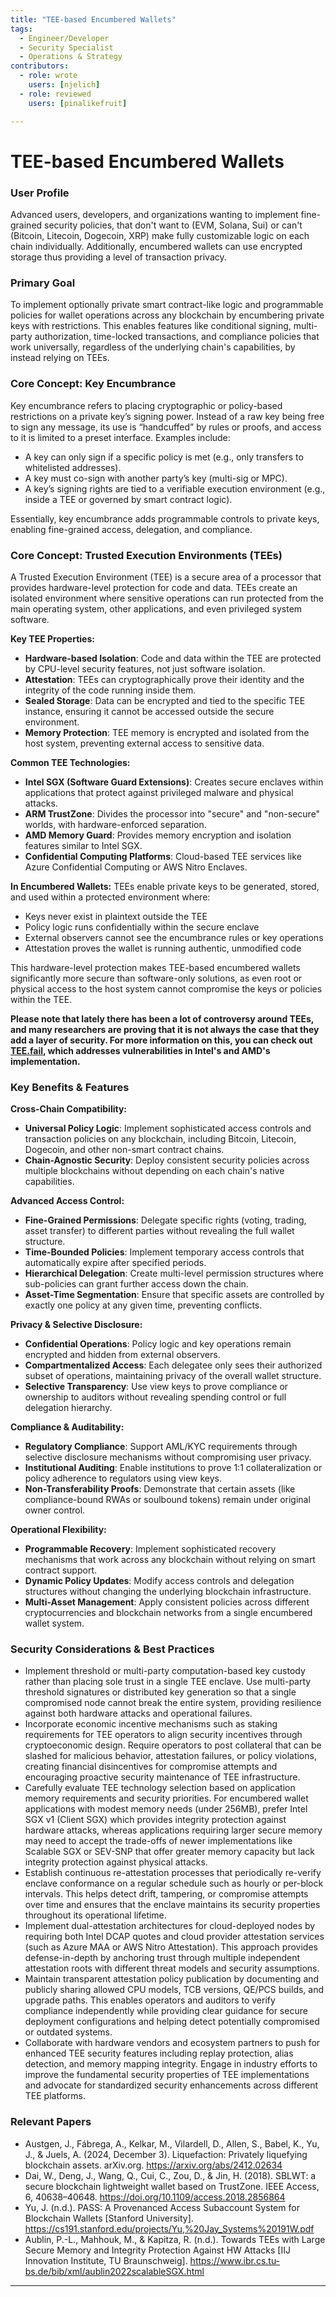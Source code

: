 ```yaml
---
title: "TEE-based Encumbered Wallets"
tags:
  - Engineer/Developer
  - Security Specialist
  - Operations & Strategy
contributors:
  - role: wrote
    users: [njelich]
  - role: reviewed
    users: [pinalikefruit]

---
```



<TagProvider>
<TagFilter />

# TEE-based Encumbered Wallets

<TagList tags={frontmatter.tags} />
<AttributionList contributors={frontmatter.contributors} />

### User Profile

Advanced users, developers, and organizations wanting to implement fine-grained security policies, that don't want to (EVM, Solana, Sui) or can't (Bitcoin, Litecoin, Dogecoin, XRP) make fully customizable logic on each chain individually. Additionally, encumbered wallets can use encrypted storage thus providing a level of transaction privacy.

### Primary Goal

To implement optionally private smart contract-like logic and programmable policies for wallet operations across any blockchain by encumbering private keys with restrictions. This enables features like conditional signing, multi-party authorization, time-locked transactions, and compliance policies that work universally, regardless of the underlying chain's capabilities, by instead relying on TEEs.

### Core Concept: Key Encumbrance

Key encumbrance refers to placing cryptographic or policy-based restrictions on a private key’s signing power. Instead of a raw key being free to sign any message, its use is “handcuffed” by rules or proofs, and access to it is limited to a preset interface. Examples include:

* A key can only sign if a specific policy is met (e.g., only transfers to whitelisted addresses).
* A key must co-sign with another party’s key (multi-sig or MPC).
* A key’s signing rights are tied to a verifiable execution environment (e.g., inside a TEE or governed by smart contract logic).

Essentially, key encumbrance adds programmable controls to private keys, enabling fine-grained access, delegation, and compliance.

### Core Concept: Trusted Execution Environments (TEEs)

A Trusted Execution Environment (TEE) is a secure area of a processor that provides hardware-level protection for code and data. TEEs create an isolated environment where sensitive operations can run protected from the main operating system, other applications, and even privileged system software.

**Key TEE Properties:**
* **Hardware-based Isolation**: Code and data within the TEE are protected by CPU-level security features, not just software isolation.
* **Attestation**: TEEs can cryptographically prove their identity and the integrity of the code running inside them.
* **Sealed Storage**: Data can be encrypted and tied to the specific TEE instance, ensuring it cannot be accessed outside the secure environment.
* **Memory Protection**: TEE memory is encrypted and isolated from the host system, preventing external access to sensitive data.

**Common TEE Technologies:**
* **Intel SGX (Software Guard Extensions)**: Creates secure enclaves within applications that protect against privileged malware and physical attacks.
* **ARM TrustZone**: Divides the processor into "secure" and "non-secure" worlds, with hardware-enforced separation.
* **AMD Memory Guard**: Provides memory encryption and isolation features similar to Intel SGX.
* **Confidential Computing Platforms**: Cloud-based TEE services like Azure Confidential Computing or AWS Nitro Enclaves.

**In Encumbered Wallets:**
TEEs enable private keys to be generated, stored, and used within a protected environment where:
* Keys never exist in plaintext outside the TEE
* Policy logic runs confidentially within the secure enclave
* External observers cannot see the encumbrance rules or key operations
* Attestation proves the wallet is running authentic, unmodified code

This hardware-level protection makes TEE-based encumbered wallets significantly more secure than software-only solutions, as even root or physical access to the host system cannot compromise the keys or policies within the TEE.

**Please note that lately there has been a lot of controversy around TEEs, and many researchers are proving that it is not always the case that they add a layer of security. For more information on this, you can check out [TEE.fail](https://TEE.fail), which addresses vulnerabilities in Intel's and AMD's implementation.**

### Key Benefits & Features

**Cross-Chain Compatibility:**
* **Universal Policy Logic**: Implement sophisticated access controls and transaction policies on any blockchain, including Bitcoin, Litecoin, Dogecoin, and other non-smart contract chains.
* **Chain-Agnostic Security**: Deploy consistent security policies across multiple blockchains without depending on each chain's native capabilities.

**Advanced Access Control:**
* **Fine-Grained Permissions**: Delegate specific rights (voting, trading, asset transfer) to different parties without revealing the full wallet structure.
* **Time-Bounded Policies**: Implement temporary access controls that automatically expire after specified periods.
* **Hierarchical Delegation**: Create multi-level permission structures where sub-policies can grant further access down the chain.
* **Asset-Time Segmentation**: Ensure that specific assets are controlled by exactly one policy at any given time, preventing conflicts.

**Privacy & Selective Disclosure:**
* **Confidential Operations**: Policy logic and key operations remain encrypted and hidden from external observers.
* **Compartmentalized Access**: Each delegatee only sees their authorized subset of operations, maintaining privacy of the overall wallet structure.
* **Selective Transparency**: Use view keys to prove compliance or ownership to auditors without revealing spending control or full delegation hierarchy.

**Compliance & Auditability:**
* **Regulatory Compliance**: Support AML/KYC requirements through selective disclosure mechanisms without compromising user privacy.
* **Institutional Auditing**: Enable institutions to prove 1:1 collateralization or policy adherence to regulators using view keys.
* **Non-Transferability Proofs**: Demonstrate that certain assets (like compliance-bound RWAs or soulbound tokens) remain under original owner control.

**Operational Flexibility:**
* **Programmable Recovery**: Implement sophisticated recovery mechanisms that work across any blockchain without relying on smart contract support.
* **Dynamic Policy Updates**: Modify access controls and delegation structures without changing the underlying blockchain infrastructure.
* **Multi-Asset Management**: Apply consistent policies across different cryptocurrencies and blockchain networks from a single encumbered wallet system.

### Security Considerations & Best Practices

* Implement threshold or multi-party computation-based key custody rather than placing sole trust in a single TEE enclave. Use multi-party threshold signatures or distributed key generation so that a single compromised node cannot break the entire system, providing resilience against both hardware attacks and operational failures.
* Incorporate economic incentive mechanisms such as staking requirements for TEE operators to align security incentives through cryptoeconomic design. Require operators to post collateral that can be slashed for malicious behavior, attestation failures, or policy violations, creating financial disincentives for compromise attempts and encouraging proactive security maintenance of TEE infrastructure.
* Carefully evaluate TEE technology selection based on application memory requirements and security priorities. For encumbered wallet applications with modest memory needs (under 256MB), prefer Intel SGX v1 (Client SGX) which provides integrity protection against hardware attacks, whereas applications requiring larger secure memory may need to accept the trade-offs of newer implementations like Scalable SGX or SEV-SNP that offer greater memory capacity but lack integrity protection against physical attacks.
* Establish continuous re-attestation processes that periodically re-verify enclave conformance on a regular schedule such as hourly or per-block intervals. This helps detect drift, tampering, or compromise attempts over time and ensures that the enclave maintains its security properties throughout its operational lifetime.
* Implement dual-attestation architectures for cloud-deployed nodes by requiring both Intel DCAP quotes and cloud provider attestation services (such as Azure MAA or AWS Nitro Attestation). This approach provides defense-in-depth by anchoring trust through multiple independent attestation roots with different threat models and security assumptions.
* Maintain transparent attestation policy publication by documenting and publicly sharing allowed CPU models, TCB versions, QE/PCS builds, and upgrade paths. This enables operators and auditors to verify compliance independently while providing clear guidance for secure deployment configurations and helping detect potentially compromised or outdated systems.
* Collaborate with hardware vendors and ecosystem partners to push for enhanced TEE security features including replay protection, alias detection, and memory mapping integrity. Engage in industry efforts to improve the fundamental security properties of TEE implementations and advocate for standardized security enhancements across different TEE platforms.

### Relevant Papers

- Austgen, J., Fábrega, A., Kelkar, M., Vilardell, D., Allen, S., Babel, K., Yu, J., & Juels, A. (2024, December 3). Liquefaction: Privately liquefying blockchain assets. arXiv.org. https://arxiv.org/abs/2412.02634
- Dai, W., Deng, J., Wang, Q., Cui, C., Zou, D., & Jin, H. (2018). SBLWT: a secure blockchain lightweight wallet based on TrustZone. IEEE Access, 6, 40638–40648. https://doi.org/10.1109/access.2018.2856864
- Yu, J. (n.d.). PASS: A Provenanced Access Subaccount System for Blockchain Wallets [Stanford University]. https://cs191.stanford.edu/projects/Yu,%20Jay_Systems%20191W.pdf
- Aublin, P.-L., Mahhouk, M., & Kapitza, R. (n.d.). Towards TEEs with Large Secure Memory and Integrity Protection Against HW Attacks [IIJ Innovation Institute, TU Braunschweig]. https://www.ibr.cs.tu-bs.de/bib/xml/aublin2022scalableSGX.html

---

</TagProvider>
<ContributeFooter />